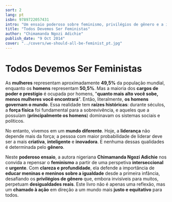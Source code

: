 ```yaml
---
sort: 2
lang: pt
isbn: 9789722057431
intro: "Um ensaio poderoso sobre feminismo, privilégios de gênero e a importância de educar para a igualdade desde cedo."
title: "Todos Devemos Ser Feministas"
author: "Chimamanda Ngozi Adichie"
publish_date: "9 Oct 2014"
cover: "../covers/we-should-all-be-feminist_pt.jpg"
---
```


# Todos Devemos Ser Feministas

As **mulheres** representam aproximadamente **49,5%** da população mundial, enquanto os **homens** representam **50,5%**. Mas a maioria dos **cargos de poder e prestígio** é ocupada por homens, "**quanto mais alto você sobe, menos mulheres você encontrará**". Então, literalmente, **os homens governam o mundo**. Essa realidade tem **raízes históricas**: durante séculos, a **força física** foi fundamental para a sobrevivência, e aqueles que a possuíam (**principalmente os homens**) dominavam os sistemas sociais e políticos.

No entanto, vivemos em um **mundo diferente**. Hoje, a **liderança** não depende mais da força; a pessoa com maior probabilidade de liderar deve ser a mais **criativa**, **inteligente** e **inovadora**. E nenhuma dessas qualidades é determinada pelo **gênero**.

Neste **poderoso ensaio**, a autora nigeriana **Chimamanda Ngozi Adichie** nos convida a repensar o **feminismo** a partir de uma perspetiva **interseccional** e **urgente**. Com **clareza e profundidade**, ela defende a importância de **educar meninas e meninos sobre a igualdade** desde a primeira infância, desafiando os **privilégios de gênero** que, embora invisíveis para muitos, perpetuam **desigualdades reais**. Este livro não é apenas uma reflexão, mas um **chamado à ação** em direção a um mundo mais **justo e equitativo** para todos.
